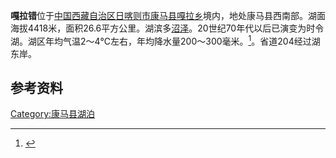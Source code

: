 {{Infobox_lake
 |湖泊名稱 =嘎拉错
 |湖泊照片 = 
 |湖泊照片標題 = 
 |測深圖 =
 |測深圖標題 =
 |湖泊所在地 = [[中国|中国]][[西藏|西藏]][[日喀则市|日喀则市]][[康马县|康马县]][[嘎拉乡|嘎拉乡]]
 |座標 = {{coord |28|17|N|89|20|E|display=inline,title|scale:500000_type:waterbody_region:CN}}
 |湖泊類別 = [[时令湖|时令湖]]
 |流入 =
 |流出 =
 |集水區面積 =
 |集水區國家 =
 |湖泊長度 =
 |湖泊闊度 =
 |湖泊面積 =26.6平方公里
 |平均深度 = 
 |最深深度 = 
 |水體體積 =
 |湖水停留時間 =
 |湖岸線長度 =
 |海拔高度 = 4418米
 |湖中島嶼 =
 |湖邊城鎮 =[[嘎拉乡|嘎拉乡]]
}}
<mapframe latitude="28.2828" longitude="89.3451" zoom="12" width="280" height="300" align="right" />
{{Location map
 |China Tibet
 |mark=<!--dot-->Blue pog.svg
 |lat_deg=28|lat_min=17|lat_sec =
 |lon_deg=89|lon_min=20|lon_sec =
 |caption=嘎拉错在[[西藏|西藏]]的位置。
 |position=right
 |width=350
 |float=right
}}
'''嘎拉错'''位于[[中国|中国]][[西藏自治区|西藏自治区]][[日喀则市|日喀则市]][[康马县|康马县]][[嘎拉乡|嘎拉乡]]境内，地处康马县西南部。湖面海拔4418米，面积26.6平方公里。湖滨多[[沼泽|沼泽]]。20世纪70年代以后已演变为时令湖。湖区年均气温2～4℃左右，年均降水量200～300毫米。<ref>{{cite book zh |author=王苏民 窦鸿身 |title=中国湖泊志 |format=M |edition=1 |location=北京 |publisher=科学出版社 |date=1998|pages=447|id= ISBN 7-03-006706-1}}</ref>。省道204经过湖东岸。
==参考资料==
{{Reflist}}

[[Category:康马县湖泊|Category:康马县湖泊]]
